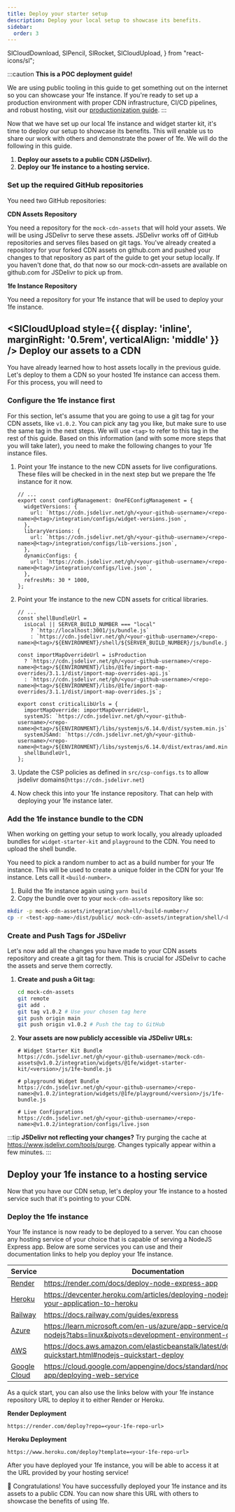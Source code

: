 ```yaml
---
title: Deploy your starter setup
description: Deploy your local setup to showcase its benefits.
sidebar:
  order: 3
---
```


  SlCloudDownload,
  SlPencil,
  SlRocket,
  SlCloudUpload,
} from "react-icons/sl";

:::caution
**This is a POC deployment guide!**

We are using public tooling in this guide to get something out on the internet so you can showcase your 1fe instance. If you're ready to set up a production environment with proper CDN infrastructure, CI/CD pipelines, and robust hosting, visit our [productionization guide](../../platform-guides/productionize).
:::

Now that we have set up our local 1fe instance and widget starter kit, it's time to deploy our setup to showcase its benefits. This will enable us to share our work with others and demonstrate the power of 1fe. We will do the following in this guide.

1.  **Deploy our assets to a public CDN (JSDelivr).**
2.  **Deploy our 1fe instance to a hosting service.**

### Set up the required GitHub repositories

You need two GitHub repositories:

**CDN Assets Repository**

You need a repository for the `mock-cdn-assets` that will hold your assets. We will be using JSDelivr to serve these assets. JSDelivr works off of GitHub repositories and serves files based on git tags. You've already created a repository for your forked CDN assets on github.com and pushed your changes to that repository as part of the guide to get your setup locally. If you haven't done that, do that now so our mock-cdn-assets are available on github.com for JSDelivr to pick up from.

**1fe Instance Repository**

You need a repository for your 1fe instance that will be used to deploy your 1fe instance.

## <SlCloudUpload style={{ display: 'inline', marginRight: '0.5rem', verticalAlign: 'middle' }} /> Deploy our assets to a CDN

You have already learned how to host assets locally in the previous guide. Let's deploy to them a CDN so your hosted 1fe instance can access them. For this process, you will need to

### Configure the 1fe instance first

For this section, let's assume that you are going to use a git tag for your CDN assets, like `v1.0.2`. You can pick any tag you like, but make sure to use the same tag in the next steps. We will use `<tag>` to refer to this tag in the rest of this guide. Based on this information (and with some more steps that you will take later), you need to make the following changes to your 1fe instance files.

1.  Point your 1fe instance to the new CDN assets for live configurations. These files will be checked in in the next step but we prepare the 1fe instance for it now.

    ```tsx title="src/config/ecosystem-configs.ts" {4,7,10}
    // ...
    export const configManagement: OneFEConfigManagement = {
      widgetVersions: {
        url: `https://cdn.jsdelivr.net/gh/<your-github-username>/<repo-name>@<tag>/integration/configs/widget-versions.json`,
      },
      libraryVersions: {
        url: `https://cdn.jsdelivr.net/gh/<your-github-username>/<repo-name>@<tag>/integration/configs/lib-versions.json`,
      },
      dynamicConfigs: {
        url: `https://cdn.jsdelivr.net/gh/<your-github-username>/<repo-name>@<tag>/integration/configs/live.json`,
      },
      refreshMs: 30 * 1000,
    };
    ```

2.  Point your 1fe instance to the new CDN assets for critical libraries.

    ```tsx title="src/config/ecosystem-configs.ts" {3,5,9,10}
    // ...
    const shellBundleUrl =
      isLocal || SERVER_BUILD_NUMBER === "local"
        ? `http://localhost:3001/js/bundle.js`
        : `https://cdn.jsdelivr.net/gh/<your-github-username>/<repo-name>@<tag>/${ENVIRONMENT}/shell/${SERVER_BUILD_NUMBER}/js/bundle.js`;

    const importMapOverrideUrl = isProduction
      ? `https://cdn.jsdelivr.net/gh/<your-github-username>/<repo-name>@<tag>/${ENVIRONMENT}/libs/@1fe/import-map-overrides/3.1.1/dist/import-map-overrides-api.js`
      : `https://cdn.jsdelivr.net/gh/<your-github-username>/<repo-name>@<tag>/${ENVIRONMENT}/libs/@1fe/import-map-overrides/3.1.1/dist/import-map-overrides.js`;

    export const criticalLibUrls = {
      importMapOverride: importMapOverrideUrl,
      systemJS: `https://cdn.jsdelivr.net/gh/<your-github-username>/<repo-name>@<tag>/${ENVIRONMENT}/libs/systemjs/6.14.0/dist/system.min.js`,
      systemJSAmd: `https://cdn.jsdelivr.net/gh/<your-github-username>/<repo-name>@<tag>/${ENVIRONMENT}/libs/systemjs/6.14.0/dist/extras/amd.min.js`,
      shellBundleUrl,
    };
    ```

3.  Update the CSP policies as defined in `src/csp-configs.ts` to allow jsdelivr domains(`https://cdn.jsdelivr.net`)
4.  Now check this into your 1fe instance repository. That can help with deploying your 1fe instance later.

### Add the 1fe instance bundle to the CDN

When working on getting your setup to work locally, you already uploaded bundles for `widget-starter-kit` and `playground` to the CDN. You need to upload the shell bundle.

You need to pick a random number to act as a build number for your 1fe instance. This will be used to create a unique folder in the CDN for your 1fe instance. Lets call it `<build-number>`.

1.  Build the 1fe instance again using `yarn build`
2.  Copy the bundle over to your `mock-cdn-assets` repository like so:

```bash
mkdir -p mock-cdn-assets/integration/shell/<build-number>/
cp -r <test-app-name>/dist/public/ mock-cdn-assets/integration/shell/<build-number>/
```

### Create and Push Tags for JSDelivr

Let's now add all the changes you have made to your CDN assets repository and create a git tag for them. This is crucial for JSDelivr to cache the assets and serve them correctly.

1.  **Create and push a Git tag:**

    ```bash
    cd mock-cdn-assets
    git remote
    git add .
    git tag v1.0.2 # Use your chosen tag here
    git push origin main
    git push origin v1.0.2 # Push the tag to GitHub
    ```

2.  **Your assets are now publicly accessible via JSDelivr URLs:**

    ```
    # Widget Starter Kit Bundle
    https://cdn.jsdelivr.net/gh/<your-github-username>/mock-cdn-assets@v1.0.2/integration/widgets/@1fe/widget-starter-kit/<version>/js/1fe-bundle.js

    # playground Widget Bundle
    https://cdn.jsdelivr.net/gh/<your-github-username>/<repo-name>@v1.0.2/integration/widgets/@1fe/playground/<version>/js/1fe-bundle.js

    # Live Configurations
    https://cdn.jsdelivr.net/gh/<your-github-username>/<repo-name>@v1.0.2/integration/configs/live.json
    ```

:::tip
**JSDelivr not reflecting your changes?** Try purging the cache at https://www.jsdelivr.com/tools/purge. Changes typically appear within a few minutes.
:::

## Deploy your 1fe instance to a hosting service

Now that you have our CDN setup, let's deploy your 1fe instance to a hosted service such that it's pointing to your CDN.

### Deploy the 1fe instance

Your 1fe instance is now ready to be deployed to a server. You can choose any hosting service of your choice that is capable of serving a NodeJS Express app. Below are some services you can use and their documentation links to help you deploy your 1fe instance.

| Service                                                          | Documentation                                                                                                       |
| ---------------------------------------------------------------- | ------------------------------------------------------------------------------------------------------------------- |
| [Render](https://render.com/)                                    | https://render.com/docs/deploy-node-express-app                                                                     |
| [Heroku](https://www.heroku.com/)                                | https://devcenter.heroku.com/articles/deploying-nodejs#deploy-your-application-to-heroku                            |
| [Railway](https://railway.app/)                                  | https://docs.railway.com/guides/express                                                                             |
| [Azure](https://azure.microsoft.com/en-us/services/app-service/) | https://learn.microsoft.com/en-us/azure/app-service/quickstart-nodejs?tabs=linux&pivots=development-environment-cli |
| [AWS](https://aws.amazon.com/)                                   | https://docs.aws.amazon.com/elasticbeanstalk/latest/dg/nodejs-quickstart.html#nodejs-quickstart-deploy              |
| [Google Cloud](https://cloud.google.com/)                        | https://cloud.google.com/appengine/docs/standard/nodejs/building-app/deploying-web-service                          |

As a quick start, you can also use the links below with your 1fe instance repository URL to deploy it to either Render or Heroku.

**Render Deployment**

`https://render.com/deploy?repo=<your-1fe-repo-url>`

**Heroku Deployment**

`https://www.heroku.com/deploy?template=<your-1fe-repo-url>`

After you have deployed your 1fe instance, you will be able to access it at the URL provided by your hosting service!

🎉 Congratulations! You have successfully deployed your 1fe instance and its assets to a public CDN. You can now share this URL with others to showcase the benefits of using 1fe.
